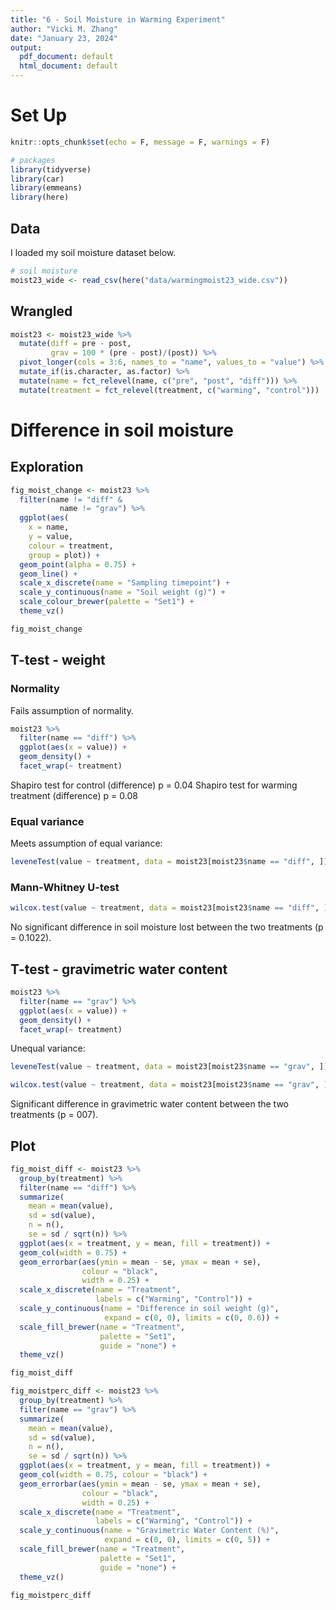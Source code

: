 ```yaml
---
title: "6 - Soil Moisture in Warming Experiment"
author: "Vicki M. Zhang"
date: "January 23, 2024"
output:
  pdf_document: default
  html_document: default
---
```


# Set Up

```r
knitr::opts_chunk$set(echo = F, message = F, warnings = F)

# packages
library(tidyverse)
library(car)
library(emmeans)
library(here)
```


## Data

I loaded my soil moisture dataset below.

```r
# soil moisture
moist23_wide <- read_csv(here("data/warmingmoist23_wide.csv"))
```


## Wrangled

```r
moist23 <- moist23_wide %>% 
  mutate(diff = pre - post,
         grav = 100 * (pre - post)/(post)) %>% 
  pivot_longer(cols = 3:6, names_to = "name", values_to = "value") %>% 
  mutate_if(is.character, as.factor) %>% 
  mutate(name = fct_relevel(name, c("pre", "post", "diff"))) %>% 
  mutate(treatment = fct_relevel(treatment, c("warming", "control")))
```

# Difference in soil moisture

## Exploration

```r
fig_moist_change <- moist23 %>%
  filter(name != "diff" &
           name != "grav") %>%
  ggplot(aes(
    x = name,
    y = value,
    colour = treatment,
    group = plot)) +
  geom_point(alpha = 0.75) +
  geom_line() +
  scale_x_discrete(name = "Sampling timepoint") +
  scale_y_continuous(name = "Soil weight (g)") +
  scale_colour_brewer(palette = "Set1") +
  theme_vz()

fig_moist_change
```


## T-test - weight


### Normality

Fails assumption of normality.

```r
moist23 %>% 
  filter(name == "diff") %>% 
  ggplot(aes(x = value)) +
  geom_density() +
  facet_wrap(~ treatment)
```

Shapiro test for control (difference) p = 0.04
Shapiro test for warming treatment (difference) p = 0.08


### Equal variance

Meets assumption of equal variance:

```r
leveneTest(value ~ treatment, data = moist23[moist23$name == "diff", ])
```

### Mann-Whitney U-test

```r
wilcox.test(value ~ treatment, data = moist23[moist23$name == "diff", ])
```

No significant difference in soil moisture lost between the two treatments (p = 0.1022).

## T-test - gravimetric water content


```r
moist23 %>% 
  filter(name == "grav") %>% 
  ggplot(aes(x = value)) +
  geom_density() +
  facet_wrap(~ treatment)
```


Unequal variance:

```r
leveneTest(value ~ treatment, data = moist23[moist23$name == "grav", ])
```


```r
wilcox.test(value ~ treatment, data = moist23[moist23$name == "grav", ])
```

Significant difference in gravimetric water content between the two treatments (p = 007).


## Plot

```r
fig_moist_diff <- moist23 %>%
  group_by(treatment) %>%
  filter(name == "diff") %>%
  summarize(
    mean = mean(value),
    sd = sd(value),
    n = n(),
    se = sd / sqrt(n)) %>%
  ggplot(aes(x = treatment, y = mean, fill = treatment)) +
  geom_col(width = 0.75) +
  geom_errorbar(aes(ymin = mean - se, ymax = mean + se),
                colour = "black",
                width = 0.25) +
  scale_x_discrete(name = "Treatment",
                   labels = c("Warming", "Control")) +
  scale_y_continuous(name = "Difference in soil weight (g)",
                     expand = c(0, 0), limits = c(0, 0.6)) +
  scale_fill_brewer(name = "Treatment",
                    palette = "Set1",
                    guide = "none") +
  theme_vz()

fig_moist_diff
```


```r
fig_moistperc_diff <- moist23 %>%
  group_by(treatment) %>%
  filter(name == "grav") %>%
  summarize(
    mean = mean(value),
    sd = sd(value),
    n = n(),
    se = sd / sqrt(n)) %>%
  ggplot(aes(x = treatment, y = mean, fill = treatment)) +
  geom_col(width = 0.75, colour = "black") +
  geom_errorbar(aes(ymin = mean - se, ymax = mean + se),
                colour = "black",
                width = 0.25) +
  scale_x_discrete(name = "Treatment",
                   labels = c("Warming", "Control")) +
  scale_y_continuous(name = "Gravimetric Water Content (%)",
                     expand = c(0, 0), limits = c(0, 5)) +
  scale_fill_brewer(name = "Treatment",
                    palette = "Set1",
                    guide = "none") +
  theme_vz()

fig_moistperc_diff
```
